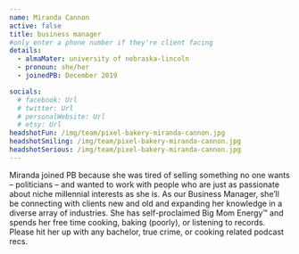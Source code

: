 ```yaml
---
name: Miranda Cannon
active: false
title: business manager
#only enter a phone number if they're client facing
details:
  - almaMater: university of nebraska-lincoln
  - pronoun: she/her
  - joinedPB: December 2019

socials:
  # facebook: Url
  # twitter: Url
  # personalWebsite: Url
  # etsy: Url
headshotFun: /img/team/pixel-bakery-miranda-cannon.jpg
headshotSmiling: /img/team/pixel-bakery-miranda-cannon.jpg
headshotSerious: /img/team/pixel-bakery-miranda-cannon.jpg
---
```


Miranda joined PB because she was tired of selling something no one wants – politicians – and wanted to work with people who are just as passionate about niche millennial interests as she is. As our Business Manager, she’ll be connecting with clients new and old and expanding her knowledge in a diverse array of industries. She has self-proclaimed Big Mom Energy™ and spends her free time cooking, baking (poorly), or listening to records. Please hit her up with any bachelor, true crime, or cooking related podcast recs.